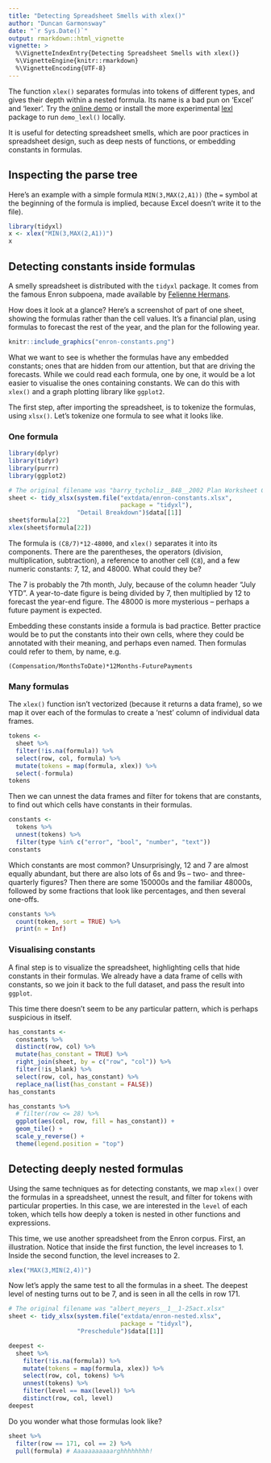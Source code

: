```yaml
---
title: "Detecting Spreadsheet Smells with xlex()"
author: "Duncan Garmonsway"
date: "`r Sys.Date()`"
output: rmarkdown::html_vignette
vignette: >
  %\VignetteIndexEntry{Detecting Spreadsheet Smells with xlex()}
  %\VignetteEngine{knitr::rmarkdown}
  %\VignetteEncoding{UTF-8}
---
```


The function `xlex()` separates formulas into tokens of different types, and
gives their depth within a nested formula.  Its name is a bad pun on 'Excel' and
'lexer'.  Try the [online demo](https://duncan-garmonsway.shinyapps.io/xlex/)
or install the more experimental [lexl](https://nacnudus.github.io/lexl/)
package to run `demo_lexl()` locally.

It is useful for detecting spreadsheet smells, which are poor practices in
spreadsheet design, such as deep nests of functions, or embedding
constants in formulas.

## Inspecting the parse tree

Here's an example with a simple formula `MIN(3,MAX(2,A1))` (the `=` symbol at
the beginning of the formula is implied, because Excel doesn't write it to the
file).

```r
library(tidyxl)
x <- xlex("MIN(3,MAX(2,A1))")
x
```

## Detecting constants inside formulas

A smelly spreadsheet is distributed with the `tidyxl` package.  It comes from
the famous Enron subpoena, made available by [Felienne
Hermans](https://www.felienne.com/archives/3634).

How does it look at a glance?  Here's a screenshot of part of one sheet, showing
the formulas rather than the cell values.  It's a financial plan, using formulas
to forecast the rest of the year, and the plan for the following year.

```r
knitr::include_graphics("enron-constants.png")
```

What we want to see is whether the formulas have any embedded constants; ones
that are hidden from our attention, but that are driving the forecasts.  While
we could read each formula, one by one, it would be a lot easier to visualise
the ones containing constants.  We can do this with `xlex()` and a graph
plotting library like `ggplot2`.

The first step, after importing the spreadsheet, is to tokenize the formulas,
using `xlsx()`.  Let's tokenize one formula to see what it looks like.

### One formula

```r
library(dplyr)
library(tidyr)
library(purrr)
library(ggplot2)

# The original filename was "barry_tycholiz__848__2002 Plan Worksheet CC107322.xlsx"
sheet <- tidy_xlsx(system.file("extdata/enron-constants.xlsx",
                               package = "tidyxl"),
                   "Detail Breakdown")$data[[1]]
sheet$formula[22]
xlex(sheet$formula[22])
```

The formula is `(C8/7)*12-48000`, and `xlex()` separates it into its components.
There are the parentheses, the operators (division, multiplication,
subtraction), a reference to another cell (`C8`), and a few numeric constants:
7, 12, and 48000.  What could they be?

The 7 is probably the 7th month, July, because of the column header "July YTD".
A year-to-date figure is being divided by 7, then multiplied by 12 to forecast
the year-end figure.  The 48000 is more mysterious -- perhaps a future payment
is expected.

Embedding these constants inside a formula is bad practice.  Better practice
would be to put the constants into their own cells, where they could be
annotated with their meaning, and perhaps even named.  Then formulas could refer
to them, by name, e.g.

```
(Compensation/MonthsToDate)*12Months-FuturePayments
```

### Many formulas

The `xlex()` function isn't vectorized (because it returns a data frame), so we
map it over each of the formulas to create a 'nest' column of individual data
frames.

```r
tokens <-
  sheet %>%
  filter(!is.na(formula)) %>%
  select(row, col, formula) %>%
  mutate(tokens = map(formula, xlex)) %>%
  select(-formula)
tokens
```

Then we can unnest the data frames and filter for tokens that are constants, to
find out which cells have constants in their formulas.

```r
constants <-
  tokens %>%
  unnest(tokens) %>%
  filter(type %in% c("error", "bool", "number", "text"))
constants
```

Which constants are most common?  Unsurprisingly, 12 and 7 are almost equally
abundant, but there are also lots of 6s and 9s -- two- and three-quarterly
figures?  Then there are some 150000s and the familiar 48000s, followed by some
fractions that look like percentages, and then several one-offs.

```r
constants %>%
  count(token, sort = TRUE) %>%
  print(n = Inf)
```

### Visualising constants

A final step is to visualize the spreadsheet, highlighting cells that hide
constants in their formulas.  We already have a data frame of cells with
constants, so we join it back to the full dataset, and pass the result into
`ggplot`.

This time there doesn't seem to be any particular pattern, which is perhaps
suspicious in itself.

```r
has_constants <-
  constants %>%
  distinct(row, col) %>%
  mutate(has_constant = TRUE) %>%
  right_join(sheet, by = c("row", "col")) %>%
  filter(!is_blank) %>%
  select(row, col, has_constant) %>%
  replace_na(list(has_constant = FALSE))
has_constants

has_constants %>%
  # filter(row <= 28) %>%
  ggplot(aes(col, row, fill = has_constant)) +
  geom_tile() +
  scale_y_reverse() +
  theme(legend.position = "top")
```

## Detecting deeply nested formulas

Using the same techniques as for detecting constants, we map `xlex()` over the
formulas in a spreadsheet, unnest the result, and filter for tokens with
particular properties.  In this case, we are interested in the `level` of each
token, which tells how deeply a token is nested in other functions and
expressions.

This time, we use another spreadsheet from the Enron corpus.  First, an
illustration.  Notice that inside the first function, the level increases to 1.
Inside the second function, the level increases to 2.

```r
xlex("MAX(3,MIN(2,4))")
```

Now let's apply the same test to all the formulas in a sheet.  The deepest level
of nesting turns out to be 7, and is seen in all the cells in row 171.

```r
# The original filename was "albert_meyers__1__1-25act.xlsx"
sheet <- tidy_xlsx(system.file("extdata/enron-nested.xlsx",
                               package = "tidyxl"),
                   "Preschedule")$data[[1]]

deepest <-
  sheet %>%
    filter(!is.na(formula)) %>%
    mutate(tokens = map(formula, xlex)) %>%
    select(row, col, tokens) %>%
    unnest(tokens) %>%
    filter(level == max(level)) %>%
    distinct(row, col, level)
deepest
```

Do you wonder what those formulas look like?

```r
sheet %>%
  filter(row == 171, col == 2) %>%
  pull(formula) # Aaaaaaaaaaarghhhhhhhh!
```
